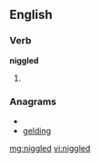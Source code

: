 ==English==

===Verb===
'''niggled'''

# {{past of|[[niggle]]}}

===Anagrams===
* {{alphagram|deggiln}}
* [[gelding#English|gelding]]

[[mg:niggled]]
[[vi:niggled]]